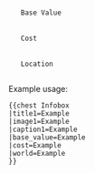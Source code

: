 <infobox>
  <title source="title1">
    <default>{{PAGENAME}}</default>
  </title>
  <image source="image1">
    <caption source="caption1"/>
  </image>
  <data source="base_value">
    <label>Base Value</label>
  </data>
  <data source="cost">
    <label>Cost</label>
     </data>
  <data source="world">
    <label>Location</label>
  </data>
</infobox>
<noinclude>
Example usage:<pre>
{{chest Infobox
|title1=Example
|image1=Example
|caption1=Example
|base_value=Example
|cost=Example
|world=Example
}}
</pre>
</noinclude>